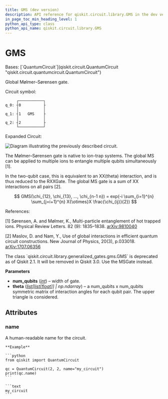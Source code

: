 ```yaml
---
title: GMS (dev version)
description: API reference for qiskit.circuit.library.GMS in the dev version of qiskit
in_page_toc_min_heading_level: 1
python_api_type: class
python_api_name: qiskit.circuit.library.GMS
---
```


# GMS

<Class id="qiskit.circuit.library.GMS" isDedicatedPage={true} github="https://github.com/Qiskit/qiskit/tree/main/qiskit/circuit/library/generalized_gates/gms.py#L30-L101" signature="qiskit.circuit.library.GMS(num_qubits, theta)" modifiers="class">
  Bases: [`QuantumCircuit`](qiskit.circuit.QuantumCircuit "qiskit.circuit.quantumcircuit.QuantumCircuit")

  Global Mølmer–Sørensen gate.

  Circuit symbol:

  ```text
       ┌───────────┐
  q_0: ┤0          ├
       │           │
  q_1: ┤1   GMS    ├
       │           │
  q_2: ┤2          ├
       └───────────┘
  ```

  Expanded Circuit:

  ![Diagram illustrating the previously described circuit.](/docs/images/api/qiskit/dev/qiskit-circuit-library-GMS-1.avif)

  The Mølmer–Sørensen gate is native to ion-trap systems. The global MS can be applied to multiple ions to entangle multiple qubits simultaneously \[1].

  In the two-qubit case, this is equivalent to an XX(theta) interaction, and is thus reduced to the RXXGate. The global MS gate is a sum of XX interactions on all pairs \[2].

$$
GMS(\chi_{12}, \chi_{13}, ..., \chi_{n-1 n}) =
exp(-i \sum_{i=1}^{n} \sum_{j=i+1}^{n} X{\otimes}X \frac{\chi_{ij}}{2})
$$

  References:

  \[1] Sørensen, A. and Mølmer, K., Multi-particle entanglement of hot trapped ions. Physical Review Letters. 82 (9): 1835–1838. [arXiv:9810040](https://arxiv.org/abs/quant-ph/9810040)

  \[2] Maslov, D. and Nam, Y., Use of global interactions in efficient quantum circuit constructions. New Journal of Physics, 20(3), p.033018. [arXiv:1707.06356](https://arxiv.org/abs/1707.06356)

  <Admonition title="Deprecated since version 2.1" type="danger">
    The class `qiskit.circuit.library.generalized_gates.gms.GMS` is deprecated as of Qiskit 2.1. It will be removed in Qiskit 3.0. Use the MSGate instead.
  </Admonition>

  **Parameters**

  *   **num\_qubits** ([*int*](https://docs.python.org/3/library/functions.html#int "(in Python v3.14)")) – width of gate.
  *   **theta** ([*list*](https://docs.python.org/3/library/stdtypes.html#list "(in Python v3.14)")*\[*[*list*](https://docs.python.org/3/library/stdtypes.html#list "(in Python v3.14)")*\[*[*float*](https://docs.python.org/3/library/functions.html#float "(in Python v3.14)")*]] | np.ndarray*) – a num\_qubits x num\_qubits symmetric matrix of interaction angles for each qubit pair. The upper triangle is considered.

  ## Attributes

  ### name

  <Attribute id="qiskit.circuit.library.GMS.name" attributeTypeHint="str">
    A human-readable name for the circuit.

    **Example**

    ```python
    from qiskit import QuantumCircuit

    qc = QuantumCircuit(2, 2, name="my_circuit")
    print(qc.name)
    ```

    ```text
    my_circuit
    ```
  </Attribute>
</Class>

